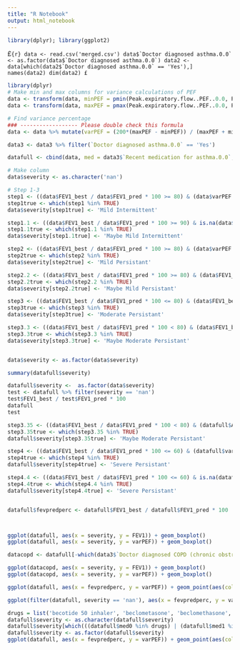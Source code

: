 ```yaml
---
title: "R Notebook"
output: html_notebook
---
```

```r
library(dplyr); library(ggplot2)
```

£```{r}
data <- read.csv('merged.csv')
data$`Doctor diagnosed asthma.0.0` <- as.factor(data$`Doctor diagnosed asthma.0.0`)
data2 <- data[which(data2$`Doctor diagnosed asthma.0.0` == 'Yes'),]
names(data2)
dim(data2)
£```


```r
library(dplyr)
# Make min and max columns for variance calculations of PEF
data <- transform(data, minPEF = pmin(Peak.expiratory.flow..PEF..0.0, Peak.expiratory.flow..PEF..0.1, Peak.expiratory.flow..PEF..0.2, na.rm = TRUE))
data <- transform(data, maxPEF = pmax(Peak.expiratory.flow..PEF..0.0, Peak.expiratory.flow..PEF..0.1, Peak.expiratory.flow..PEF..0.2, na.rm = TRUE))

# Find variance percentage 
### ------------------ Please double check this formula
data <- data %>% mutate(varPEF = (200*(maxPEF - minPEF)) / (maxPEF + minPEF) )
```

```r
data3 <- data3 %>% filter(`Doctor diagnosed asthma.0.0` == 'Yes')

datafull <- cbind(data, med = data3$`Recent medication for asthma.0.0`, med0 = data3$`Treatment/medication code.0.0`, med1 = data3$`Treatment/medication code.0.1`, med2 = data3$`Treatment/medication code.0.2`, med3 = data3$`Treatment/medication code.0.3`, agediag = data3$`Age asthma diagnosed by doctor.0.0`)

# Make column
data$severity <- as.character('nan')
```

```r
# Step 1-3
step1 <- ((data$FEV1_best / data$FEV1_pred * 100 >= 80) & (data$varPEF < 20))
step1true <- which(step1 %in% TRUE)
data$severity[step1true] <- 'Mild Intermittent'

step1.1 <- ((data$FEV1_best / data$FEV1_pred * 100 >= 90) & is.na(data$varPEF))
step1.1true <- which(step1.1 %in% TRUE)
data$severity[step1.1true] <- 'Maybe Mild Intermittent'

step2 <- ((data$FEV1_best / data$FEV1_pred * 100 >= 80) & (data$varPEF < 30) & (data$varPEF >= 20))
step2true <- which(step2 %in% TRUE)
data$severity[step2true] <- 'Mild Persistant'

step2.2 <- ((data$FEV1_best / data$FEV1_pred * 100 >= 80) & (data$FEV1_best / data$FEV1_pred * 100 < 90) & is.na(data$varPEF))
step2.2true <- which(step2.2 %in% TRUE)
data$severity[step2.2true] <- 'Maybe Mild Persistant'

step3 <- ((data$FEV1_best / data$FEV1_pred * 100 <= 80) & (data$FEV1_best / data$FEV1_pred * 100 > 60) & (data$varPEF > 30))
step3true <- which(step3 %in% TRUE)
data$severity[step3true] <- 'Moderate Persistant'

step3.3 <- ((data$FEV1_best / data$FEV1_pred * 100 < 80) & (data$FEV1_best / data$FEV1_pred * 100 > 60) & is.na(data$varPEF))
step3.3true <- which(step3.3 %in% TRUE)
data$severity[step3.3true] <- 'Maybe Moderate Persistant'


data$severity <- as.factor(data$severity)
```


```r
summary(datafull$severity)
```

```r
datafull$severity <-  as.factor(data$severity)
test <- datafull %>% filter(severity == 'nan')
test$FEV1_best / test$FEV1_pred * 100
datafull
test
```

```r
step3.35 <- ((data$FEV1_best / data$FEV1_pred * 100 < 80) & (datafull$Age.asthma.diagnosed.0.0 < 12) & is.na(datafull$varPEF))
step3.35true <- which(step3.35 %in% TRUE)
datafull$severity[step3.35true] <- 'Maybe Moderate Persistant'

step4 <- ((data$FEV1_best / data$FEV1_pred * 100 <= 60) & (datafull$varPEF > 30) & (datafull$Age.asthma.diagnosed.0.0 >= 12))
step4true <- which(step4 %in% TRUE)
datafull$severity[step4true] <- 'Severe Persistant'

step4.4 <- ((data$FEV1_best / data$FEV1_pred * 100 <= 60) & is.na(datafull$varPEF) & (datafull$Age.asthma.diagnosed.0.0 >= 12))
step4.4true <- which(step4.4 %in% TRUE)
datafull$severity[step4.4true] <- 'Severe Persistant'


datafull$fevpredperc <- datafull$FEV1_best / datafull$FEV1_pred * 100



ggplot(datafull, aes(x = severity, y = FEV1)) + geom_boxplot()
ggplot(datafull, aes(x = severity, y = varPEF)) + geom_boxplot()

datacopd <- datafull[-which(data3$`Doctor diagnosed COPD (chronic obstructive pulmonary disease).0.0` == 'Yes'),]

ggplot(datacopd, aes(x = severity, y = FEV1)) + geom_boxplot()
ggplot(datacopd, aes(x = severity, y = varPEF)) + geom_boxplot()

ggplot(datafull, aes(x = fevpredperc, y = varPEF)) + geom_point(aes(colour = factor(severity)))

ggplot(filter(datafull, severity == 'nan'), aes(x = fevpredperc, y = varPEF)) + geom_point(aes(colour = (med)))

```

```r
drugs = list('becotide 50 inhaler', 'beclometasone', 'beclomethasone', 'beclazone 50 inhaler', 'beclometasone')
datafull$severity <- as.character(datafull$severity)
datafull$severity[which(((datafull$med0 %in% drugs) | (datafull$med1 %in% drugs) | (datafull$med2 %in% drugs) | (datafull$med3 %in% drugs)) & (datafull$med == 'Yes') & (datafull$severity == 'nan') & datafull$fevpredperc <= 60)] <- 'Severe Persistant'
datafull$severity <- as.factor(datafull$severity)
ggplot(datafull, aes(x = fevpredperc, y = varPEF)) + geom_point(aes(colour = factor(severity)))
```

